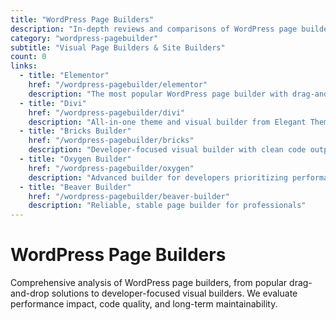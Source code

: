 ```yaml
---
title: "WordPress Page Builders"
description: "In-depth reviews and comparisons of WordPress page builders including Elementor, Divi, Bricks Builder, and modern visual development platforms."
category: "wordpress-pagebuilder"
subtitle: "Visual Page Builders & Site Builders"
count: 0
links:
  - title: "Elementor"
    href: "/wordpress-pagebuilder/elementor"
    description: "The most popular WordPress page builder with drag-and-drop editing"
  - title: "Divi"
    href: "/wordpress-pagebuilder/divi"
    description: "All-in-one theme and visual builder from Elegant Themes"
  - title: "Bricks Builder"
    href: "/wordpress-pagebuilder/bricks"
    description: "Developer-focused visual builder with clean code output"
  - title: "Oxygen Builder"
    href: "/wordpress-pagebuilder/oxygen"
    description: "Advanced builder for developers prioritizing performance"
  - title: "Beaver Builder"
    href: "/wordpress-pagebuilder/beaver-builder"
    description: "Reliable, stable page builder for professionals"
---
```


# WordPress Page Builders

Comprehensive analysis of WordPress page builders, from popular drag-and-drop solutions to developer-focused visual builders. We evaluate performance impact, code quality, and long-term maintainability.